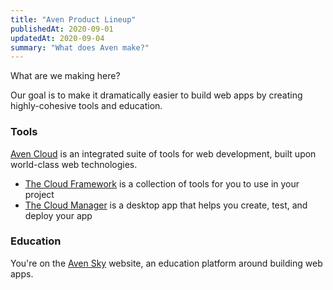 ```yaml
---
title: "Aven Product Lineup"
publishedAt: 2020-09-01
updatedAt: 2020-09-04
summary: "What does Aven make?"
---
```


What are we making here?

Our goal is to make it dramatically easier to build web apps by creating highly-cohesive tools and education.

### Tools

[Aven Cloud](/cloud) is an integrated suite of tools for web development, built upon world-class web technologies.

- [The Cloud Framework](/cloud-framework) is a collection of tools for you to use in your project
- [The Cloud Manager](/cloud-manager) is a desktop app that helps you create, test, and deploy your app


### Education

You're on the [Aven Sky](/sky-site) website, an education platform around building web apps.



<!--- © Aven LLC and Aven Contributors. Licensed under Creative Commons BY-NC-SA 4.0 https://creativecommons.org/licenses/by-nc-sa/4.0/ -->
